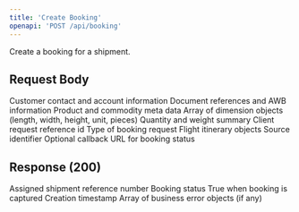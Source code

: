 ```yaml
---
title: 'Create Booking'
openapi: 'POST /api/booking'
---
```


Create a booking for a shipment.

## Request Body

<ParamField body="customerDetails" type="object" required>
  Customer contact and account information
</ParamField>

<ParamField body="documentDetails" type="object" required>
  Document references and AWB information
</ParamField>

<ParamField body="productCommodityDetails" type="object" required>
  Product and commodity meta data
</ParamField>

<ParamField body="shipmentDimensions" type="array">
  Array of dimension objects (length, width, height, unit, pieces)
</ParamField>

<ParamField body="shipmentQuantityDetails" type="object" required>
  Quantity and weight summary
</ParamField>

<ParamField body="requestRefId" type="string" required>
  Client request reference id
</ParamField>

<ParamField body="requestType" type="string" required>
  Type of booking request
</ParamField>

<ParamField body="flightItineraries" type="array" required>
  Flight itinerary objects
</ParamField>

<ParamField body="source" type="string">
  Source identifier
</ParamField>

<ParamField body="callBackURL" type="string">
  Optional callback URL for booking status
</ParamField>

## Response (200)

<ParamField status="200" type="object">
  <ParamField name="shipmentReferenceNum" type="string">
    Assigned shipment reference number
  </ParamField>
  <ParamField name="currentBookingStatus" type="string">
    Booking status
  </ParamField>
  <ParamField name="bookingCaptured" type="boolean">
    True when booking is captured
  </ParamField>
  <ParamField name="createdAt" type="string" format="date-time">
    Creation timestamp
  </ParamField>
  <ParamField name="businessErrors" type="array">
    Array of business error objects (if any)
  </ParamField>
</ParamField>
